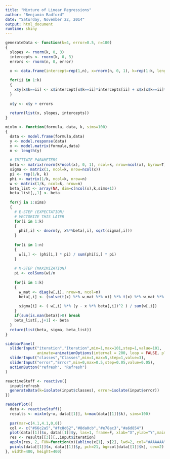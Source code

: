 ```yaml
---
title: "Mixture of Linear Regressions"
author: "Benjamin Radford"
date: "Saturday, November 22, 2014"
output: html_document
runtime: shiny
---
```


```r
generateData <- function(k=4, error=0.5, n=100)
{
  slopes <- rnorm(k, 0, 3)
  intercepts <- rnorm(k, 0, 3)
  errors <- rnorm(n, 0, error)
  
  x <- data.frame(intercept=rep(1,n), x=rnorm(n, 0, 1), k=rep(1:k, length.out=n), y=NA)

  for(ii in 1:k)
  {
    x$y[x$k==ii] <- x$intercept[x$k==ii]*intercepts[ii] + x$x[x$k==ii]*slopes[ii]
  }
  
  x$y <- x$y + errors
  
  return(list(x, slopes, intercepts))
}

mixlm <- function(formula, data, k, sims=100)
{
  data <- model.frame(formula,data)
  y <- model.response(data)
  x <- model.matrix(formula,data)
  n <- length(y)
  
  # INITIATE PARAMETERS
  beta <- matrix(rnorm(k*ncol(x), 0, 1), ncol=k, nrow=ncol(x), byrow=T)
  sigma <- matrix(1, ncol=k, nrow=ncol(x))
  pi <- rep(1/k, k)
  phi <- matrix(1/k, ncol=k, nrow=n)
  w <- matrix(1/k, ncol=k, nrow=n)
  beta_list <- array(NA, dim=c(ncol(x),k,sims+1))
  beta_list[,,1] <- beta
  
  for(j in 1:sims)
  {
    # E-STEP (EXPECTATION)
    # VECTORIZE THIS LATER
    for(i in 1:k)
    {
      phi[,i] <- dnorm(y, x%*%beta[,i], sqrt(sigma[,i]))
    }
    
    for(i in 1:n)
    {
      w[i,] <- (phi[i,] * pi) / sum(phi[i,] * pi)
    }
  
    # M-STEP (MAXIMIZATION)
    pi <- colSums(w)/n
  
    for(i in 1:k)
    {
      w_mat <- diag(w[,i], nrow=n, ncol=n)
      beta[,i] <- (solve(t(x) %*% w_mat %*% x)) %*% t(x) %*% w_mat %*% y
      
      sigma[i] <- ( w[,i] %*% (y - x %*% beta[,i])^2 ) / sum(w[,i])
    }
    if(sum(is.nan(beta))>0) break
    beta_list[,,j+1] <- beta
  }
  return(list(beta, sigma, beta_list))
}

```

```r

sidebarPanel(
  sliderInput("iteration","Iteration",min=1,max=101,step=1,value=101,
              animate=animationOptions(interval = 200, loop = FALSE, playButton = NULL, pauseButton = NULL)),
  sliderInput("classes","Classes",min=1,max=5,step=1,value=3),
  sliderInput("error","Error",min=0,max=0.5,step=0.05,value=0.05),
  actionButton("refresh", "Refresh")
)

reactiveStuff <- reactive({
  input$refresh
  generateData(k=isolate(input$classes), error=isolate(input$error))
})

renderPlot({
  data <- reactiveStuff()
  results <- mixlm(y~x, data[[1]], k=max(data[[1]]$k), sims=100)
  
  par(mar=c(4.1,4.1,0,0))
  col <- c("#66c2a5","#fc8d62","#8da0cb","#e78ac3","#a6d854")
  plot(data[[1]]$x, data[[1]]$y, las=1, frame=F, xlab="X",ylab="Y",main="", type="n")
  res <- results[[3]][,,input$iteration]
  apply(res, 2, FUN=function(x)(abline(x[1], x[2], lwd=2, col="#AAAAAA")))
  points(data[[1]]$x, data[[1]]$y, pch=21, bg=col[data[[1]]$k], cex=2)
}, width=400, height=400)
```

